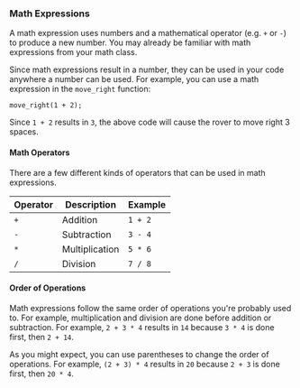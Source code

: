 ### Math Expressions

A math expression uses numbers and a mathematical operator
(e.g. `+` or `-`) to produce a new number. You may already be
familiar with math expressions from your math class.

Since math expressions result in a number, they can be used
in your code anywhere a number can be used. For example, you
can use a math expression in the `move_right` function:

```rhai
move_right(1 + 2);
```

Since `1 + 2` results in `3`, the above code will cause the
rover to move right 3 spaces.

#### Math Operators

There are a few different kinds of operators that can be used in
math expressions.

| Operator | Description    | Example |
| -------- | -------------- | ------- |
| `+`      | Addition       | `1 + 2` |
| `-`      | Subtraction    | `3 - 4` |
| `*`      | Multiplication | `5 * 6` |
| `/`      | Division       | `7 / 8` |

#### Order of Operations

Math expressions follow the same order of operations you're
probably used to. For example, multiplication and division
are done before addition or subtraction. For example, `2 + 3 * 4`
results in `14` because `3 * 4` is done first, then `2 + 14`.

As you might expect, you can use parentheses to change the order
of operations. For example, `(2 + 3) * 4` results in `20` because
`2 + 3` is done first, then `20 * 4`.
